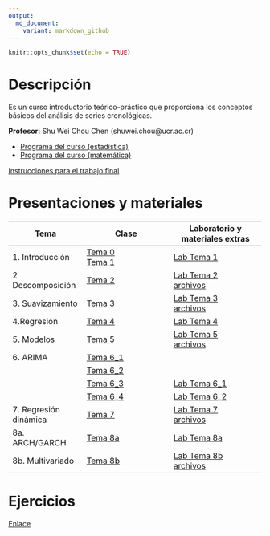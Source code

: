 ```yaml
---
output:
  md_document:
    variant: markdown_github
---
```


```r
knitr::opts_chunk$set(echo = TRUE)
```


# Descripción

Es un curso introductorio teórico-práctico que proporciona los conceptos básicos del análisis de series cronológicas.

**Profesor:** Shu Wei Chou Chen (shuwei.chou@ucr.ac.cr)

- [Programa del curso (estadística)](https://shuwei325.github.io/SP1633-II24/SP1633 Series Cronológicas.pdf) <br>
- [Programa del curso (matemática)](https://shuwei325.github.io/SP1633-II24/PF1328 Series de Tiempo I.pdf)

[Instrucciones para el trabajo final](https://shuwei325.github.io/SP1633-II24/instrucciones_trabajo.html)

# Presentaciones y materiales

Tema                      | Clase                        | Laboratorio y materiales extras
------------------------- | -----------------------------|-------------------------------
1. Introducción           |[Tema 0](./Tema_0/presentacion.html) <br> [Tema 1](./Tema_1/presentacion.html) | [Lab Tema 1](./Tema_1/lab.html)
2  Descomposición         | [Tema 2](./Tema_2/presentacion.html)     | [Lab Tema 2](./Tema_2/lab_Tema02.html) <br> [archivos](./Tema_2/Tema_2.zip)
3. Suavizamiento          |  [Tema 3](./Tema_3/presentacion.html)     | [Lab Tema 3](./Tema_3/lab_Tema03.html) <br> [archivos](./Tema_3/Tema_3.zip)
4.Regresión               | [Tema 4](./Tema_4/presentacion.html)  |   [Lab Tema 4](./Tema_4/lab_Tema04.html) |
5. Modelos                | [Tema 5](./Tema_5/presentacion.html)     | [Lab Tema 5](./Tema_5/lab_Tema05.html) <br> [archivos](./Tema_5/Tema_5.zip)
6. ARIMA                  | [Tema 6_1](./Tema_6/presentacion1.html)  |      
 |                        | [Tema 6_2](./Tema_6/presentacion2.html)   |     
 |                        |  [Tema 6_3](./Tema_6/presentacion3.html)  |  [Lab Tema 6_1](./Tema_6/lab_Tema06_1.html)    |
 |                        |  [Tema 6_4](./Tema_6/presentacion4.html)  |  [Lab Tema 6_2](./Tema_6/lab_Tema06_2.html)    |
7. Regresión dinámica     | [Tema 7](./Tema_7/presentacion.html)     | [Lab Tema 7](./Tema_7/lab_Tema07.html) <br> [archivos](./Tema_7/Tema_7.zip) |     |
8a. ARCH/GARCH            | [Tema 8a](./Tema_8a/presentacion.html)     | [Lab Tema 8a](./Tema_8a/lab_Tema08a.html)     |
8b. Multivariado          | [Tema 8b](./Tema_8b/presentacion.html)     | [Lab Tema 8b](./Tema_8b/lab_Tema08b.html) <br> [archivos](./Tema_8b/archivos.zip)   |










# Ejercicios

[Enlace](https://shuwei325.github.io/series_ej/)

